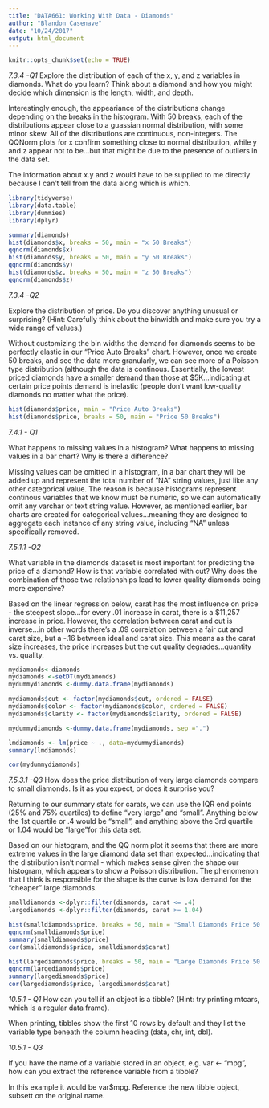 ```yaml
---
title: "DATA661: Working With Data - Diamonds"
author: "Blandon Casenave"
date: "10/24/2017"
output: html_document
---
```


```r
knitr::opts_chunk$set(echo = TRUE)
```

*7.3.4 -Q1*
Explore the distribution of each of the x, y, and z variables in diamonds. What do you learn? Think about a diamond and how you might decide which dimension is the length, width, and depth.

Interestingly enough, the appeariance of the distributions change depending on the breaks in the histogram. With 50 breaks, each of the distributions appear close to a guassian normal distribution, with some minor skew. All of the distributions are continuous, non-integers. The QQNorm plots for x confirm something close to normal distribution, while y and z appear not to be...but that might be due to the presence of outliers in the data set. 

The information about x.y and z would have to be supplied to me directly because I can't tell from the data along which is which. 

```r
library(tidyverse)
library(data.table)
library(dummies)
library(dplyr)

summary(diamonds)
hist(diamonds$x, breaks = 50, main = "x 50 Breaks")
qqnorm(diamonds$x)
hist(diamonds$y, breaks = 50, main = "y 50 Breaks")
qqnorm(diamonds$y)
hist(diamonds$z, breaks = 50, main = "z 50 Breaks")
qqnorm(diamonds$z)
```


*7.3.4 -Q2*

Explore the distribution of price. Do you discover anything unusual or surprising? (Hint: Carefully think about the binwidth and make sure you try a wide range of values.)

Without customizing the bin widths the demand for diamonds seems to be perfectly elastic in our "Price Auto Breaks" chart. However, once we create 50 breaks, and see the data more granularly, we can see more of a Poisson type distribution (although the data is continous. Essentially, the lowest priced diamonds have a smaller demand than those at $5K...indicating at certain price points demand is inelastic  (people don't want low-quality diamonds no matter what the price). 

```r
hist(diamonds$price, main = "Price Auto Breaks")
hist(diamonds$price, breaks = 50, main = "Price 50 Breaks")
```

*7.4.1 - Q1*

What happens to missing values in a histogram? What happens to missing values in a bar chart? Why is there a difference?

Missing values can be omitted in a histogram, in a bar chart they will be added up and represent the total number of "NA" string values, just like any other categorical value. The reason is because histograms represent continous variables that we know must be numeric, so we can automatically omit any varchar or text string value. However, as mentioned earlier, bar charts are created for categorical values...meaning they are designed to aggregate each instance of any string value, including "NA" unless specifically removed. 

*7.5.1.1 -Q2*

What variable in the diamonds dataset is most important for predicting the price of a diamond? How is that variable correlated with cut? Why does the combination of those two relationships lead to lower quality diamonds being more expensive?

Based on the linear regression below, carat has the most influence on price - the steepest slope...for every .01 increase in carat, there is a $11,257 increase in price. 
However, the correlation between carat and cut is inverse...in other words there's a .09 correlation between a fair cut and carat size, but a -.16 between ideal and carat size. This means as the carat size increases, the price increases but the cut quality degrades...quantity vs. quality. 

```r
mydiamonds<-diamonds
mydiamonds <-setDT(mydiamonds)
mydummydiamonds <-dummy.data.frame(mydiamonds)

mydiamonds$cut <- factor(mydiamonds$cut, ordered = FALSE)
mydiamonds$color <- factor(mydiamonds$color, ordered = FALSE)
mydiamonds$clarity <- factor(mydiamonds$clarity, ordered = FALSE)

mydummydiamonds <-dummy.data.frame(mydiamonds, sep =".")

lmdiamonds <- lm(price ~ ., data=mydummydiamonds)
summary(lmdiamonds)

cor(mydummydiamonds)
```


*7.5.3.1 -Q3*
How does the price distribution of very large diamonds compare to small diamonds. Is it as you expect, or does it surprise you?

Returning to our summary stats for carats, we can use the IQR end points (25% and 75% quartiles) to define "very large" and "small". Anything below the 1st quartile or .4 would be "small", and anything above the 3rd quartile or 1.04 would be "large"for this data set. 

Based on our histogram, and the QQ norm plot it seems that there are more extreme values in the large diamond data set than expected...indicating that the distribution isn't normal - which makes sense given the shape our histogram, which appears to show a Poisson distribution. The phenomenon that I think is responsible for the shape is the curve is low demand for the "cheaper" large diamonds.

```r
smalldiamonds <-dplyr::filter(diamonds, carat <= .4)
largediamonds <-dplyr::filter(diamonds, carat >= 1.04)

hist(smalldiamonds$price, breaks = 50, main = "Small Diamonds Price 50 Breaks")
qqnorm(smalldiamonds$price)
summary(smalldiamonds$price)
cor(smalldiamonds$price, smalldiamonds$carat)

hist(largediamonds$price, breaks = 50, main = "Large Diamonds Price 50 Breaks")
qqnorm(largediamonds$price)
summary(largediamonds$price)
cor(largediamonds$price, largediamonds$carat)
```


*10.5.1 - Q1*
How can you tell if an object is a tibble? (Hint: try printing mtcars, which is a regular data frame).

When printing, tibbles show the first 10 rows by default and they list the variable type beneath the column heading (data, chr, int, dbl). 

*10.5.1 - Q3*

If you have the name of a variable stored in an object, e.g. var <- "mpg", how can you extract the reference variable from a tibble?

In this example it would be var$mpg. Reference the new tibble object, subsett on the original name. 
